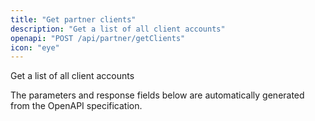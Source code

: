 ```yaml
---
title: "Get partner clients"
description: "Get a list of all client accounts"
openapi: "POST /api/partner/getClients"
icon: "eye"
---
```


Get a list of all client accounts

<Note>
The parameters and response fields below are automatically generated from the OpenAPI specification.
</Note>
